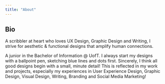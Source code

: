 ```yaml
---
title: "About"
---
```


## Bio 

A scribbler at heart who loves UX Design, Graphic Design and Writing, I strive for aesthetic & functional designs that amplify human connections.

A junior in the Bachelor of Information @ UofT. I always start my designs with a ballpoint pen, sketching blue lines and dots first. Sincerely, I think all good designs begin with a small, minute detail! This is reflected in my work and projects, especially my experiences in User Experience Design, Graphic Design, Visual Design, Writing, Branding and Social Media Marketing!